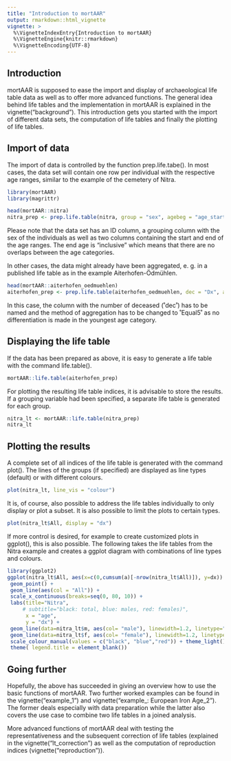 ```yaml
---
title: "Introduction to mortAAR"
output: rmarkdown::html_vignette
vignette: >
  %\VignetteIndexEntry{Introduction to mortAAR}
  %\VignetteEngine{knitr::rmarkdown}
  %\VignetteEncoding{UTF-8}
---
```


## Introduction

mortAAR is supposed to ease the import and display of archaeological life table data as well as to offer more advanced functions. The general idea behind life tables and the implementation in mortAAR is explained in the vignette("background"). This introduction gets you started with the import of different data sets, the computation of life tables and finally the plotting of life tables.

## Import of data

The import of data is controlled by the function prep.life.tabe(). In most cases, the data set will contain one row per individual with the respective age ranges, similar to the example of the cemetery of Nitra.

```r
library(mortAAR)
library(magrittr)

head(mortAAR::nitra)
nitra_prep <- prep.life.table(nitra, group = "sex", agebeg = "age_start", ageend = "age_end", agerange = "included")
```

Please note that the data set has an ID column, a grouping column with the sex of the individuals as well as two columns containing the start and end of the age ranges. The end age is "inclusive" which means that there are no overlaps between the age categories.

In other cases, the data might already have been aggregated, e. g. in a published life table as in the example Aiterhofen-Ödmühlen.

```r
head(mortAAR::aiterhofen_oedmuehlen)
aiterhofen_prep <- prep.life.table(aiterhofen_oedmuehlen, dec = "Dx", agebeg = "Alter", method = "Equal5")
```

In this case, the column with the number of deceased (˚dec˚) has to be named and the method of aggregation has to be changed to ˚Equal5˚ as no differentiation is made in the youngest age category.

## Displaying the life table

If the data has been prepared as above, it is easy to generate a life table with the command life.table().

```r
mortAAR::life.table(aiterhofen_prep)
```

For plotting the resulting life table indices, it is advisable to store the results. If a grouping variable had been specified, a separate life table is generated for each group.

```r
nitra_lt <- mortAAR::life.table(nitra_prep)
nitra_lt
```

## Plotting the results

A complete set of all indices of the life table is generated with the command plot(). The lines of the groups (if specified) are displayed as line types (default) or with different colours.

```r
plot(nitra_lt, line_vis = "colour")
```

It is, of course, also possible to address the life tables individually to only display or plot a subset. It is also possible to limit the plots to certain types.

```r
plot(nitra_lt$All, display = "dx")
```

If more control is desired, for example to create customized plots in ggplot(), this is also possible. The following takes the life tables from the Nitra example and creates a ggplot diagram with combinations of line types and colours.

```r
library(ggplot2)
ggplot(nitra_lt$All, aes(x=c(0,cumsum(a)[-nrow(nitra_lt$All)]), y=dx)) +
 geom_point() +
 geom_line(aes(col = "All")) +
 scale_x_continuous(breaks=seq(0, 80, 10)) +
 labs(title="Nitra",
     # subtitle="black: total, blue: males, red: females)",
      x = "age",
      y = "dx") +
 geom_line(data=nitra_lt$m, aes(col= "male"), linewidth=1.2, linetype="dashed") +
 geom_line(data=nitra_lt$f, aes(col= "female"), linewidth=1.2, linetype="dotted") +
 scale_colour_manual(values = c("black", "blue","red")) + theme_light() +
 theme( legend.title = element_blank())
```

## Going further

Hopefully, the above has succeeded in giving an overview how to use the basic functions of mortAAR. Two further worked examples can be found in the vignette("example_1") and vignette("example_: European Iron Age_2"). The former deals especially with data preparation while the latter also covers the use case to combine two life tables in a joined analysis.

More advanced functions of mortAAR deal with testing the representativeness and the subsequent correction of life tables (explained in the vignette("lt_correction") as well as the computation of reproduction indices (vignette("reproduction")).
